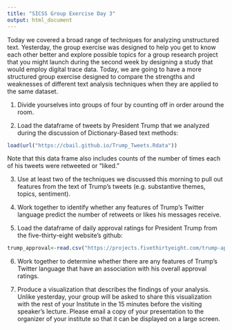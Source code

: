 ```yaml
---
title: "SICSS Group Exercise Day 3"
output: html_document
---
```


Today we covered a broad range of techniques for analyzing unstructured text. Yesterday, the group exercise was designed to help you get to know each other better and explore possible topics for a group research project that you might launch during the second week by designing a study that would employ digital trace data. Today, we are going to have a more structured group exercise designed to compare the strengths and weaknesses of different text analysis techniques when they are applied to the same dataset.

1) Divide yourselves into groups of four by counting off in order around the room.

2) Load the dataframe of tweets by President Trump that we analyzed during the discussion of Dictionary-Based text methods:

```r
load(url("https://cbail.github.io/Trump_Tweets.Rdata"))
```

Note that this data frame also includes counts of the number of times each of his tweets were retweeted or "liked."

3) Use at least two of the techniques we discussed this morning to pull out features from the text of Trump's tweets (e.g. substantive themes, topics, sentiment). 

4) Work together to identify whether any features of Trump's Twitter language predict the number of retweets or likes his messages receive. 

5) Load the dataframe of daily approval ratings for President Trump from the five-thirty-eight website's github:

```r
trump_approval<-read.csv("https://projects.fivethirtyeight.com/trump-approval-data/approval_topline.csv")
```

6) Work together to determine whether there are any features of Trump's Twitter language that have an association with his overall approval ratings.

7) Produce a visualization that describes the findings of your analysis. Unlike yesterday, your group will be asked to share this visualization with the rest of your Institute in the 15 minutes before the visiting speaker's lecture. Please email a copy of your presentation to the organizer of your institute so that it can be displayed on a large screen.













